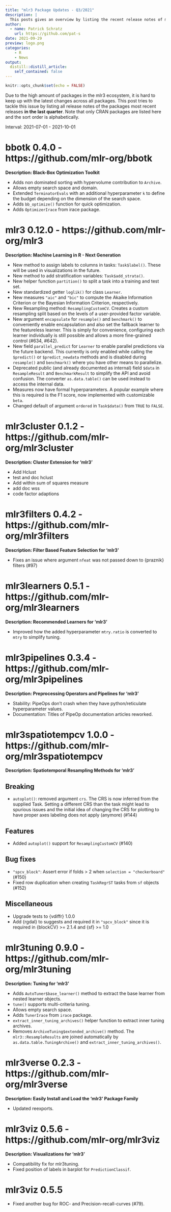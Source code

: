 ```yaml
---
title: "mlr3 Package Updates - Q3/2021"
description: |
  This posts gives an overview by listing the recent release notes of mlr3 packages from the last quarter.
author:
  - name: Patrick Schratz
    url: https://github.com/pat-s
date: 2021-09-29
preview: logo.png
categories:
    - R
    - News
output:
  distill::distill_article:
    self_contained: false
---
```



```r
knitr::opts_chunk$set(echo = FALSE)
```

Due to the high amount of packages in the mlr3 ecosystem, it is hard to keep up with the latest changes across all packages.
This post tries to tackle this issue by listing all release notes of the packages most recent releases **in the last quarter**.
Note that only CRAN packages are listed here and the sort order is alphabetically.

Interval: 2021-07-01 - 2021-10-01

# bbotk 0.4.0 - https://github.com/mlr-org/bbotk

**Description: Black-Box Optimization Toolkit**

* Adds non dominated sorting with hypervolume contribution to `Archive`.
* Allows empty search space and domain.
* Extended `TerminatorEvals` with an additional hyperparameter `k` to define the
  budget depending on the dimension of the search space.
* Adds `bb_optimize()` function for quick optimization.
* Adds `OptimizerIrace` from irace package.

# mlr3 0.12.0 - https://github.com/mlr-org/mlr3

**Description: Machine Learning in R - Next Generation**

* New method to assign labels to columns in tasks: `Task$label()`.
  These will be used in visualizations in the future.
* New method to add stratification variables: `Task$add_strata()`.
* New helper function `partition()` to split a task into a training and test
  set.
* New standardized getter `loglik()` for class `Learner`.
* New measures `"aic"` and `"bic"` to compute the Akaike Information Criterion
  or the Bayesian Information Criterion, respectively.
* New Resampling method: `ResamplingCustomCV`. Creates a custom resampling split
  based on the levels of a user-provided factor variable.
* New argument `encapsulate` for `resample()` and `benchmark()` to conveniently
  enable encapsulation and also set the fallback learner to the
  featureless learner. This is simply for convenience, configuring each learner
  individually is still possible and allows a more fine-grained control (#634,
  #642).
* New field `parallel_predict` for `Learner` to enable parallel predictions via
  the future backend. This currently is only enabled while calling the
  `$predict()` or `$predict_newdata` methods and is disabled during `resample()`
  and `benchmark()` where you have other means to parallelize.
* Deprecated public (and already documented as internal) field `$data` in
  `ResampleResult` and `BenchmarkResult` to simplify the API and avoid
  confusion. The converter `as.data.table()` can be used instead to access the
  internal data.
* Measures now have formal hyperparameters. A popular example where this is
  required is the F1 score, now implemented with customizable `beta`.
* Changed default of argument `ordered` in `Task$data()` from `TRUE` to `FALSE`.

# mlr3cluster 0.1.2 - https://github.com/mlr-org/mlr3cluster

**Description: Cluster Extension for 'mlr3'**

* Add Hclust
* test and doc hclust
* Add within sum of squares measure
* add doc wss
* code factor adaptions

# mlr3filters 0.4.2 - https://github.com/mlr-org/mlr3filters

**Description: Filter Based Feature Selection for 'mlr3'**

- Fixes an issue where argument `nfeat` was not passed down to {praznik} filters (#97)


# mlr3learners 0.5.1 - https://github.com/mlr-org/mlr3learners

**Description: Recommended Learners for 'mlr3'**

- Improved how the added hyperparameter `mtry.ratio` is converted to `mtry` to
  simplify tuning.


# mlr3pipelines 0.3.4 - https://github.com/mlr-org/mlr3pipelines

**Description: Preprocessing Operators and Pipelines for 'mlr3'**

* Stability: PipeOps don't crash when they have python/reticulate hyperparameter values.
* Documentation: Titles of PipeOp documentation articles reworked.


# mlr3spatiotempcv 1.0.0 - https://github.com/mlr-org/mlr3spatiotempcv

**Description: Spatiotemporal Resampling Methods for 'mlr3'**

## Breaking

- `autoplot()`: removed argument `crs`. 
  The CRS is now inferred from the supplied Task. 
  Setting a different CRS than the task might lead to spurious issues and the initial idea of changing the CRS for plotting to have proper axes labeling does not apply (anymore) (#144)

## Features

- Added `autoplot()` support for `ResamplingCustomCV` (#140)

## Bug fixes

- `"spcv_block"`: Assert error if folds > 2 when `selection = "checkerboard"` (#150)
- Fixed row duplication when creating `TaskRegrST` tasks from `sf` objects (#152)

## Miscellaneous

- Upgrade tests to {vdiffr} 1.0.0
- Add {rgdal} to suggests and required it in `"spcv_block"` since it is required in {blockCV} >= 2.1.4 and {sf} >= 1.0


# mlr3tuning 0.9.0 - https://github.com/mlr-org/mlr3tuning

**Description: Tuning for 'mlr3'**

- Adds `AutoTuner$base_learner()` method to extract the base learner from 
  nested learner objects.
- `tune()` supports multi-criteria tuning.
- Allows empty search space.
- Adds `TunerIrace` from `irace` package.
- `extract_inner_tuning_archives()` helper function to extract inner tuning
  archives.
- Removes `ArchiveTuning$extended_archive()` method. The `mlr3::ResampleResults` are
  joined automatically by `as.data.table.TuningArchive()` and
  `extract_inner_tuning_archives()`.


# mlr3verse 0.2.3 - https://github.com/mlr-org/mlr3verse

**Description: Easily Install and Load the 'mlr3' Package Family**

- Updated reexports.


# mlr3viz 0.5.6 - https://github.com/mlr-org/mlr3viz

**Description: Visualizations for 'mlr3'**

- Compatibility fix for mlr3tuning.
- Fixed position of labels in barplot for `PredictionClassif`.

# mlr3viz 0.5.5

- Fixed another bug for ROC- and Precision-recall-curves (#79).
